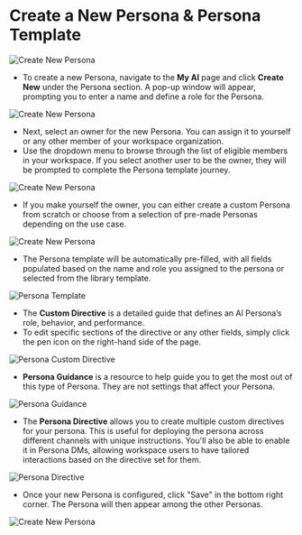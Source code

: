 # Create a New Persona & Persona Template



![Create New Persona](/images/persona1.png)

* To create a new Persona, navigate to the **My AI** page and click **Create New** under the Persona section. A pop-up window will appear, prompting you to enter a name and define a role for the Persona.

![Create New Persona](/images/persona2.png)

* Next, select an owner for the new Persona. You can assign it to yourself or any other member of your workspace organization.
* Use the dropdown menu to browse through the list of eligible members in your workspace. If you select another user to be the owner, they will be prompted to complete the Persona template journey. 


![Create New Persona](/images/persona3.png)


* If you make yourself the owner, you can either create a custom Persona from scratch or choose from a selection of pre-made Personas depending on the use case.


![Create New Persona](/images/persona4.png)


* The Persona template will be automatically pre-filled, with all fields populated based on the name and role you assigned to the persona or selected from the library template.


![Persona Template](/images/persona5.png)


* The **Custom Directive** is a detailed guide that defines an AI Persona’s role, behavior, and performance.
* To edit specific sections of the directive or any other fields, simply click the pen icon on the right-hand side of the page.


![Persona Custom Directive](/images/persona6.png)


* **Persona Guidance** is a resource to help guide you to get the most out of this type of Persona. They are not settings that affect your Persona. 


![Persona Guidance](/images/persona7.png)


* The **Persona Directive** allows you to create multiple custom directives for your persona. This is useful for deploying the persona across different channels with unique instructions. You'll also be able to enable it in Persona DMs, allowing workspace users to have tailored interactions based on the directive set for them.


![Persona Directive](/images/persona8.png)


* Once your new Persona is configured, click "Save" in the bottom right corner. The Persona will then appear among the other Personas.


![Create New Persona](/images/persona9.png)





